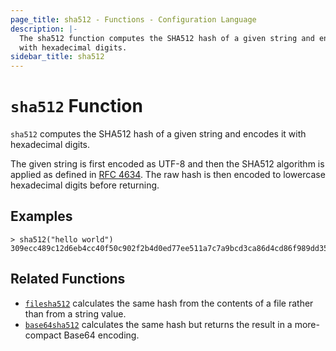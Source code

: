 ```yaml
---
page_title: sha512 - Functions - Configuration Language
description: |-
  The sha512 function computes the SHA512 hash of a given string and encodes it
  with hexadecimal digits.
sidebar_title: sha512
---
```


# `sha512` Function

`sha512` computes the SHA512 hash of a given string and encodes it with
hexadecimal digits.

The given string is first encoded as UTF-8 and then the SHA512 algorithm is applied
as defined in [RFC 4634](https://tools.ietf.org/html/rfc4634). The raw hash is
then encoded to lowercase hexadecimal digits before returning.

## Examples

```
> sha512("hello world")
309ecc489c12d6eb4cc40f50c902f2b4d0ed77ee511a7c7a9bcd3ca86d4cd86f989dd35bc5ff499670da34255b45b0cfd830e81f605dcf7dc5542e93ae9cd76f
```

## Related Functions

- [`filesha512`](/language/functions/filesha512) calculates the same hash from
  the contents of a file rather than from a string value.
- [`base64sha512`](/language/functions/base64sha512) calculates the same hash but returns
  the result in a more-compact Base64 encoding.
